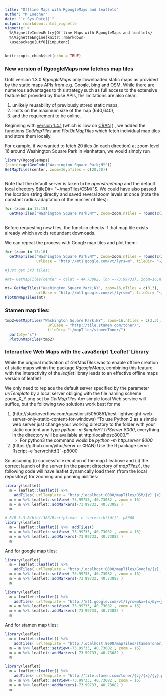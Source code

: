 ```yaml
---
title: "Offline Maps with RgoogleMaps and leaflets"
author: "M Loecher"
date: "`r Sys.Date()`"
output: rmarkdown::html_vignette
vignette: >
  %\VignetteIndexEntry{Offline Maps with RgoogleMaps and leaflets}
  %\VignetteEngine{knitr::rmarkdown}
  \usepackage[utf8]{inputenc}
---
```


```r
knitr::opts_chunk$set(echo = TRUE)
```

### New version of RgoogleMaps now fetches map tiles

Until version 1.3.0 *RgoogleMaps* only 
downloaded static maps as provided by the static maps APIs from e.g. Google, bing and OSM. While there are numerous advantages to this strategy such as full access to the extensive feature list provided by those APIs, the limitations are also clear:

1. unlikely reusability of previously stored static maps,
2. limits on the maximum size of the map (640,640),
3. and the requirement to be online.

Beginning with [version 1.4.1](http://rgooglemaps.r-forge.r-project.org/) (which is now on [CRAN](https://cran.r-project.org/web/packages/RgoogleMaps/index.html) )
, we added the functions *GetMapTiles* and *PlotOnMapTiles* which fetch individual map tiles and store them locally. 

For example, if we wanted to fetch 20 tiles (in each direction) at zoom level 16 around  Washington Square Park in Manhattan, we would simply run

```r
library(RgoogleMaps)
(center=getGeoCode("Washington Square Park;NY"))
GetMapTiles(center, zoom=16,nTiles = c(20,20))
  
```

Note that the default server is taken to be *openstreetmap* and the default local directory $tileDir= "~/mapTiles/OSM/"$.
We could have also passed the location string directly and saved several zoom levels at once (note the constant radius adaptation of the number of tiles):

```r
for (zoom in 13:15)
  GetMapTiles("Washington Square Park;NY", zoom=zoom,nTiles = round(c(20,20)/(17-zoom)))
  
```

Before requesting new tiles, the function checks if that map tile exists already which avoids redundant downloads.

We can repeat the process with Google map tiles and plot them:

```r
for (zoom in 13:16)
  GetMapTiles("Washington Square Park;NY", zoom=zoom,nTiles = round(c(20,20)/(17-zoom)),
              urlBase = "http://mt1.google.com/vt/lyrs=m", tileDir= "~/mapTiles/Google/")

#just get 3x3 tiles:

#mt= GetMapTiles(center = c(lat = 40.73082, lon =-73.99733), zoom=16,nTiles = c(3,3), urlBase = "http://mt1.google.com/vt/lyrs=m", tileDir= "~/mapTiles/Google/", returnTiles = TRUE)

mt= GetMapTiles("Washington Square Park;NY", zoom=16,nTiles = c(3,3),
              urlBase = "http://mt1.google.com/vt/lyrs=m", tileDir= "~/mapTiles/Google/", returnTiles = TRUE)
PlotOnMapTiles(mt)
```


### Stamen map tiles:

```r
tmp2=GetMapTiles("Washington Square Park;NY", zoom=16,nTiles = c(3,3), verbose=0,
                   urlBase = "http://tile.stamen.com/toner/", 
                   tileDir= "~/mapTiles/stamenToner/")
  par(pty="s")
  PlotOnMapTiles(tmp2)
```

### Interactive Web Maps with the JavaScript 'Leaflet' Library 

While the original motivation of *GetMapTiles* was to enable offline creation of static maps within the package *RgoogleMaps*, combining this feature with the interactivity of the *leaflet* library leads to an effective offline maps version of leaflet!

We only need to replace the default server specified by the parameter *urlTemplate* by a local server obliging with the file naming scheme zoom_X_Y.png set by *GetMapTiles*
Any simple local Web service will suffice, but the following two solutions work best for me 

1. (http://stackoverflow.com/questions/5050851/best-lightweight-web-server-only-static-content-for-windows) "To use Python 2 as a simple web server just change your working directory to the folder with your static content and type 
 *python -m SimpleHTTPServer 8000*, everything in the directory
 will be available at http:/localhost:8000/"
   * For python3 the command would be *python -m http.server 8000*
 
2. (https://github.com/yihui/servr or CRAN) Use the R package servr: Rscript -e 'servr::httd()' -p8000

So assuming (i) successful execution of the map tileabove and (ii) the correct launch of the server (in the parent dirtectory of *mapTiles/*), the following code will have leaflet dynamically load them (from the local repository) for zooming and panning abilities: 

```r
library(leaflet)
  m = leaflet::leaflet() %>% 
    addTiles( urlTemplate = "http:/localhost:8000/mapTiles/OSM/{z}_{x}_{y}.png")
  m = m %>% leaflet::setView(-73.99733, 40.73082 , zoom = 16)
  m = m %>% leaflet::addMarkers(-73.99733, 40.73082 )
  m
```

```r
# R/R-3.3.0/bin/i386/Rscript.exe -e 'servr::httd()' -p8000
library(leaflet)
  m = leaflet::leaflet() %>%  addTiles()
  m = m %>% leaflet::setView(-73.99733, 40.73082 , zoom = 16)
  m = m %>% leaflet::addMarkers(-73.99733, 40.73082 )
  m
```

And for google map tiles:

```r
library(leaflet)
  m = leaflet::leaflet() %>% 
    addTiles( urlTemplate = "http:/localhost:8000/mapTiles/Google/{z}_{x}_{y}.png")
  m = m %>% leaflet::setView(-73.99733, 40.73082 , zoom = 16)
  m = m %>% leaflet::addMarkers(-73.99733, 40.73082 )
  m
```

```r
library(leaflet)
  m = leaflet::leaflet() %>% 
    addTiles( urlTemplate = "http://mt1.google.com/vt/lyrs=m&x={x}&y={y}&z={z}")
  m = m %>% leaflet::setView(-73.99733, 40.73082 , zoom = 16)
  m = m %>% leaflet::addMarkers(-73.99733, 40.73082 )
  m
```

And for stamen map tiles:

```r
library(leaflet)
  m = leaflet::leaflet() %>% 
    addTiles( urlTemplate = "http:/localhost:8000/mapTiles/stamenToner/{z}/{x}/{y}.png")
  m = m %>% leaflet::setView(-73.99733, 40.73082 , zoom = 16)
  m = m %>% leaflet::addMarkers(-73.99733, 40.73082 )
  m
```

```r
library(leaflet)
  m = leaflet::leaflet() %>% 
    addTiles( urlTemplate = "http://tile.stamen.com/toner/{z}/{x}/{y}.png")
  m = m %>% leaflet::setView(-73.99733, 40.73082 , zoom = 16)
  m = m %>% leaflet::addMarkers(-73.99733, 40.73082 )
  m
```
